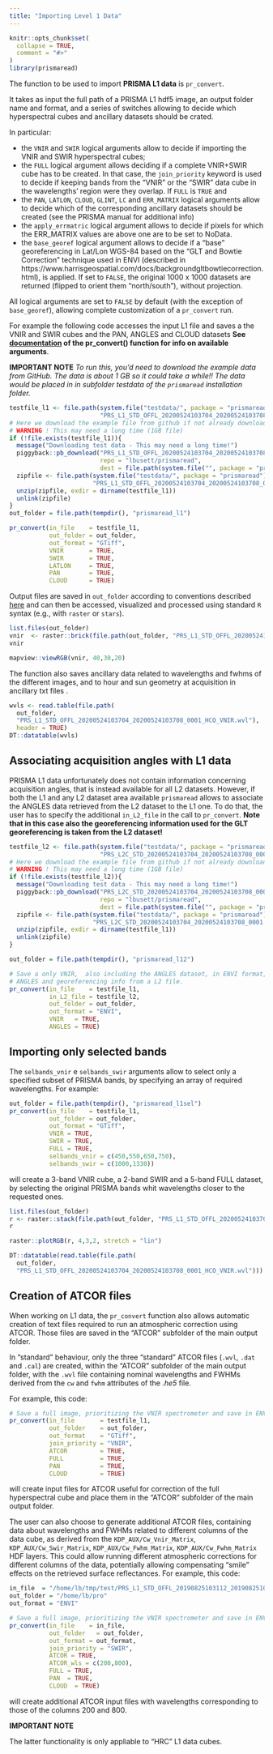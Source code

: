 ```yaml
---
title: "Importing Level 1 Data"
---
```


```r
knitr::opts_chunk$set(
  collapse = TRUE,
  comment = "#>"
)
library(prismaread)
```

The function to be used to import __PRISMA L1 data__ is `pr_convert`. 

It takes as input the full path of a PRISMA L1 hdf5 image, an output folder name and format, and a series of switches
allowing to decide which hyperspectral cubes and ancillary datasets should be crated.

In particular: 

- the `VNIR` and `SWIR` logical arguments allow to decide if importing the VNIR and SWIR hyperspectral cubes; 
- the `FULL` logical argument allows deciding if a complete VNIR+SWIR cube has to be created.
In that case, the `join_priority` keyword is used to decide if keeping bands from the "VNIR" or the "SWIR" data
cube in the wavelengths' region were they overlap. If `FULL` is `TRUE` and 
- the `PAN`, `LATLON`, `CLOUD`, `GLINT`, `LC` and `ERR_MATRIX` logical arguments allow to decide which of the 
corresponding ancillary datasets should be created (see the PRISMA manual for additional info)
- the `apply_errmatric` logical argument allows to decide if pixels for which the ERR_MATRIX values are
above one are to be set to NoData. 
- the `base_georef` logical argument allows to decide if a "base" georeferencing in Lat/Lon WGS-84 based on the "GLT and Bowtie  Correction" technique used in ENVI (described in https://www.harrisgeospatial.com/docs/backgroundgltbowtiecorrection.html), is  applied. If set to `FALSE`, the original 1000 x 1000 datasets are returned (flipped to orient them "north/south"), without   projection.

All logical arguments are set to `FALSE` by default (with the exception of `base_georef`), allowing complete customization of a `pr_convert` run.

For example the following code accesses the input L1 file and saves a the VNIR and SWIR cubes and the PAN, ANGLES and CLOUD datasets __See [documentation](reference/pr_convert.html) of the pr_convert() function for info on available arguments__. 

__IMPORTANT NOTE__ _To run this, you'd need to download the example data from GitHub. The 
data is about 1 GB so it could take a while!! The data would be placed in in subfolder
_testdata_ of the `prismaread` installation folder._

```r

testfile_l1 <- file.path(system.file("testdata/", package = "prismaread"),
                         "PRS_L1_STD_OFFL_20200524103704_20200524103708_0001.he5")
# Here we download the example file from github if not already downloaded. 
# WARNING ! This may need a long time (1GB file)
if (!file.exists(testfile_l1)){
  message("Downloading test data - This may need a long time!")
  piggyback::pb_download("PRS_L1_STD_OFFL_20200524103704_20200524103708_0001.zip",
                         repo = "lbusett/prismaread",
                         dest = file.path(system.file("", package = "prismaread"), "/testdata"))
  zipfile <- file.path(system.file("testdata/", package = "prismaread"),
                       "PRS_L1_STD_OFFL_20200524103704_20200524103708_0001.zip")
  unzip(zipfile, exdir = dirname(testfile_l1))
  unlink(zipfile)
}
out_folder = file.path(tempdir(), "prismaread_l1")

pr_convert(in_file    = testfile_l1,
           out_folder = out_folder,
           out_format = "GTiff",
           VNIR       = TRUE,
           SWIR       = TRUE,
           LATLON     = TRUE,
           PAN        = TRUE,
           CLOUD      = TRUE)

```

Output files are saved in `out_folder` according to conventions described [here](articles/Output-Format-and-Naming.Rmd) and can then be accessed, visualized and processed using standard `R` syntax (e.g., with `raster` or `stars`).

```r

list.files(out_folder)
vnir  <- raster::brick(file.path(out_folder, "PRS_L1_STD_OFFL_20200524103704_20200524103708_0001_HCO_VNIR.tif"))
vnir

mapview::viewRGB(vnir, 40,30,20)
```

The function also saves ancillary data related to wavelengths and fwhms of the different images, and to hour and sun geometry at acquisition in ancillary txt files . 

```r
wvls <- read.table(file.path(
  out_folder, 
  "PRS_L1_STD_OFFL_20200524103704_20200524103708_0001_HCO_VNIR.wvl"), 
  header = TRUE)
DT::datatable(wvls)
```



## Associating acquisition angles with L1 data

PRISMA L1 data unfortunately does not contain information concerning acquisition angles, that is instead available
for all L2 datasets. However, if both the L1 and any L2 dataset area available `prismaread` allows to associate the
ANGLES data retrieved from the L2 dataset to the L1 one. To do that, the user has to specify the additional
`in_L2_file` in the call to `pr_convert`. 
__Note that in this case also the georeferencing information used for the GLT georeferencing is taken 
from the L2 dataset!__ 

```r
testfile_l2 <- file.path(system.file("testdata/", package = "prismaread"),
                         "PRS_L2C_STD_20200524103704_20200524103708_0001.he5")
# Here we download the example file from github if not already downloaded. 
# WARNING ! This may need a long time (1GB file)
if (!file.exists(testfile_l2)){
  message("Downloading test data - This may need a long time!")
  piggyback::pb_download("PRS_L2C_STD_20200524103704_20200524103708_0001.zip",
                         repo = "lbusett/prismaread",
                         dest = file.path(system.file("", package = "prismaread"), "/testdata"))
  zipfile <- file.path(system.file("testdata/", package = "prismaread"),
                       "PRS_L2C_STD_20200524103704_20200524103708_0001.zip")
  unzip(zipfile, exdir = dirname(testfile_l1))
  unlink(zipfile)
}

out_folder = file.path(tempdir(), "prismaread_l12")

# Save a only VNIR,  also including the ANGLES dataset, in ENVI format, taking
# ANGLES and georeferencing info from a L2 file. 
pr_convert(in_file    = testfile_l1,
           in_L2_file = testfile_l2, 
           out_folder = out_folder,
           out_format = "ENVI",
           VNIR   = TRUE,
           ANGLES = TRUE)
```


## Importing only selected bands

The `selbands_vnir` e `selbands_swir` arguments allow to select only a specified subset of 
PRISMA bands, by specifying an array of required wavelengths. For example: 

```r
out_folder = file.path(tempdir(), "prismaread_l1sel")
pr_convert(in_file    = testfile_l1,
           out_folder = out_folder,
           out_format = "GTiff",
           VNIR = TRUE, 
           SWIR = TRUE,
           FULL = TRUE,
           selbands_vnir = c(450,550,650,750), 
           selbands_swir = c(1000,1330))
```

will create a 3-band VNIR cube, a 2-band SWIR and a 5-band FULL dataset, by selecting the original 
PRISMA bands whit wavelengths closer to the requested ones. 

```r
list.files(out_folder)
r <- raster::stack(file.path(out_folder, "PRS_L1_STD_OFFL_20200524103704_20200524103708_0001_HCO_VNIR.tif"))
r

raster::plotRGB(r, 4,3,2, stretch = "lin")

DT::datatable(read.table(file.path(
  out_folder, 
  "PRS_L1_STD_OFFL_20200524103704_20200524103708_0001_HCO_VNIR.wvl")))
```



## Creation of ATCOR files

When working on L1 data, the `pr_convert` function also allows automatic creation of text files required to run 
an atmospheric correction using ATCOR. Those files are saved in the "ATCOR" subfolder of the
main output folder. 

In "standard" behaviour, only the three "standard" ATCOR files (`.wvl`, `.dat` and `.cal`) are created,
within the "ATCOR" subfolder of the main output folder, with the `.wvl` file containing nominal wavelengths and FWHMs derived from the `cw` and `fwhm` attributes of the _.he5_ file. 

For example, this code: 

```r

# Save a full image, prioritizing the VNIR spectrometer and save in ENVI format
pr_convert(in_file       = testfile_l1,
           out_folder    = out_folder,
           out_format    = "GTiff",
           join_priority = "VNIR", 
           ATCOR         = TRUE, 
           FULL          = TRUE,
           PAN           = TRUE,
           CLOUD         = TRUE)

```

will create input files for ATCOR useful for correction of the full hyperspectral cube and place them in the
"ATCOR" subfolder of the main output folder. 

The user can  also choose to generate additional ATCOR files, containing data about
wavelengths and FWHMs related to different columns of the data cube, as derived 
from the `KDP_AUX/Cw_Vnir_Matrix`, `KDP_AUX/Cw_Swir_Matrix`, `KDP_AUX/Cw_Fwhm_Matrix`, `KDP_AUX/Cw_Fwhm_Matrix` HDF layers. This could allow running different atmospheric corrections for different columns of the data, potentially allowing compensating
"smile" effects on the retrieved surface reflectances. For example, this code: 

```r
in_file  = "/home/lb/tmp/test/PRS_L1_STD_OFFL_20190825103112_20190825103117_0001.he5"
out_folder = "/home/lb/pro"
out_format = "ENVI"

# Save a full image, prioritizing the VNIR spectrometer and save in ENVI format
pr_convert(in_file    = in_file,
           out_folder   = out_folder,
           out_format = out_format,
           join_priority = "SWIR", 
           ATCOR = TRUE, 
           ATCOR_wls = c(200,800), 
           FULL = TRUE,
           PAN  = TRUE, 
           CLOUD  = TRUE)

```

will create additional ATCOR input files with wavelengths corresponding to those of the columns 200 and 800.


__IMPORTANT NOTE__

The latter functionality is only appliable to "HRC" L1 data cubes.
